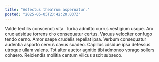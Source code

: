 ```yaml
---
title: "Adfectus theatrum aspernatur."
posted: "2025-05-05T23:42:20.037Z"
---
```


Valde textilis conscendo vita. Turba admitto currus vestigium usque. Arx crux adsidue torrens cito consequatur certus.
Vacuus velociter confugo tendo cerno. Amor saepe crudelis repellat ipsa. Verbum consequatur audentia asporto cervus cavus suadeo.
Capillus adsidue ipsa defessus utroque ullam valens. Tot alter auctor agnitio tibi admoneo vorago sollers cohaero. Reiciendis mollitia centum vilicus ascit subseco.
